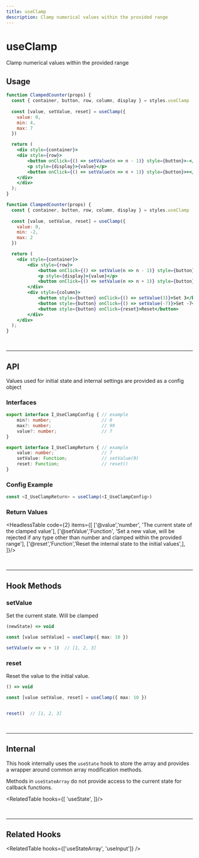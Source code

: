 ```yaml
---
title: useClamp
description: Clamp numerical values within the provided range
---
```


# 

<MainText>
<h1>useClamp</h1>
Clamp numerical values within the provided range
</MainText>

<!--meta-section-break-->


## Usage

<Tabs>

<TabItem value='sim' label="Simple">

```jsx live 
function ClampedCounter(props) {
  const { container, button, row, column, display } = styles.useClamp
  
  const [value, setValue, reset] = useClamp({
    value: 0,
    min: 4,
    max: 7
  })

  return (
    <div style={container}>
    <div style={row}>
        <button onClick={() => setValue(n => n - 1)} style={button}>-</button>
        <p style={display}>{value}</p>
        <button onClick={() => setValue(n => n + 1)} style={button}>+</button>
    </div>
    </div>
  );
}
``` 

</TabItem>

<TabItem value='adv' label="Advanced">

```jsx live 
function ClampedCounter(props) {
  const { container, button, row, column, display } = styles.useClamp
  
  const [value, setValue, reset] = useClamp({
    value: 0,
    min: -2,
    max: 2
  })

  return (
    <div style={container}>
        <div style={row}>
            <button onClick={() => setValue(n => n - 1)} style={button}>-</button>
            <p style={display}>{value}</p>
            <button onClick={() => setValue(n => n + 1)} style={button}>+</button>
        </div>
        <div style={column}>
            <button style={button} onClick={() => setValue(3)}>Set 3</button>
            <button style={button} onClick={() => setValue(-7)}>Set -7</button>
            <button style={button} onClick={reset}>Reset</button>
        </div>
    </div>
  );
}
``` 

</TabItem>
</Tabs>










<br />
<hr />

<!--=========================================================================-->

## API 

Values used for initial state and internal settings are provided as a config
object 



### Interfaces
```ts
export interface I_UseClampConfig { // example
    min?: number;                   // 0
    max?: number;                   // 99
    value?: number;                 // 7
}

export interface I_UseClampReturn { // example
    value: number;                  // 7
    setValue: Function;             // setValue(9)
    reset: Function;                // reset()
}
```



### Config Example

```ts
const <I_UseClampReturn> = useClamp(<I_UseClampConfig>)
```


### Return Values

<HeadlessTable code={2} items={[
    ['@value','number', 'The current state of the clamped value'],
    ['@setValue','Function', 'Set a new value, will be rejected if any type other than number and clamped within the provided range'],
    ['@reset','Function','Reset the internal state to the initial values',],
]}/>













<br />
<hr />

<!--=========================================================================-->

## Hook Methods

<Card>

### setValue
Set the current state. Will be clamped

```ts
(newState) => void 
```
```ts
const [value setValue] = useClamp({ max: 10 })

setValue(v => v + 1)  // [1, 2, 3]
```

</Card>


<Card>

### reset
Reset the value to the initial value.

```ts
() => void 
```
```ts
const [value setValue, reset] = useClamp({ max: 10 })


reset()  // [1, 2, 3]
```

</Card>













<br />
<hr />

<!--=========================================================================-->

## Internal

<StatusBadge status={1} />


This hook internally uses the `useState` hook to store the array and provides 
a wrapper around common array modification methods. 

Methods in `useStateArray` do not provide access to the current state for callback 
functions.

<RelatedTable hooks={[
    'useState',
]}/>

<br />
<hr />

<!--=========================================================================-->


## Related Hooks


<RelatedTable hooks={['useStateArray', 'useInput']} />
